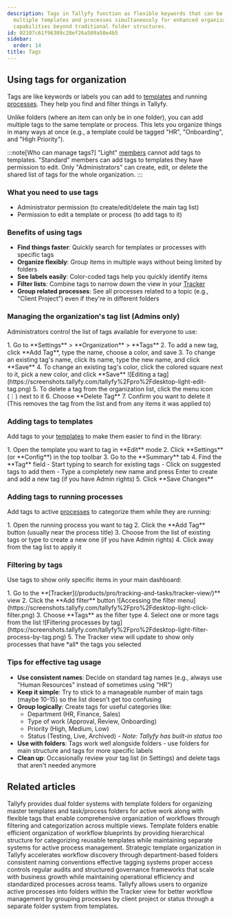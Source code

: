 ```yaml
---
description: Tags in Tallyfy function as flexible keywords that can be applied to
  multiple templates and processes simultaneously for enhanced organization and filtering
  capabilities beyond traditional folder structures.
id: 02107c61f96309c28ef26a509a50e4b5
sidebar:
  order: 14
title: Tags
---
```



## Using tags for organization

Tags are like keywords or labels you can add to [templates](/products/pro/documenting/templates/) and running [processes](/products/pro/tracking-and-tasks/processes/). They help you find and filter things in Tallyfy.

Unlike folders (where an item can only be in one folder), you can add multiple tags to the same template or process. This lets you organize things in many ways at once (e.g., a template could be tagged "HR", "Onboarding", and "High Priority").

:::note[Who can manage tags?]
"Light" [members](/products/pro/documenting/members/) cannot add tags to templates. "Standard" members can add tags to templates they have permission to edit. Only "Administrators" can create, edit, or delete the shared list of tags for the whole organization.
:::

### What you need to use tags
- Administrator permission (to create/edit/delete the main tag list)
- Permission to edit a template or process (to add tags to it)

### Benefits of using tags

- **Find things faster**: Quickly search for templates or processes with specific tags
- **Organize flexibly**: Group items in multiple ways without being limited by folders
- **See labels easily**: Color-coded tags help you quickly identify items
- **Filter lists**: Combine tags to narrow down the view in your [Tracker](/products/pro/tracking-and-tasks/tracker-view/)
- **Group related processes**: See all processes related to a topic (e.g., "Client Project") even if they're in different folders

### Managing the organization's tag list (Admins only)

Administrators control the list of tags available for everyone to use:

<Steps>
1. Go to **Settings** > **Organization** > **Tags**
2. To add a new tag, click **Add Tag**, type the name, choose a color, and save
3. To change an existing tag's name, click its name, type the new name, and click **Save**
4. To change an existing tag's color, click the colored square next to it, pick a new color, and click **Save**
   ![Editing a tag](https://screenshots.tallyfy.com/tallyfy%2Fpro%2Fdesktop-light-edit-tag.png)
5. To delete a tag from the organization list, click the menu icon (⋮) next to it
6. Choose **Delete Tag**
7. Confirm you want to delete it (This removes the tag from the list and from any items it was applied to)
</Steps>

### Adding tags to templates

Add tags to your [templates](/products/pro/documenting/templates/) to make them easier to find in the library:

<Steps>
1. Open the template you want to tag in **Edit** mode
2. Click **Settings** (or **Config**) in the top toolbar
3. Go to the **Summary** tab
4. Find the **Tag** field
   - Start typing to search for existing tags
   - Click on suggested tags to add them
   - Type a completely new name and press Enter to create and add a new tag (if you have Admin rights)
5. Click **Save Changes**
</Steps>

### Adding tags to running processes

Add tags to active [processes](/products/pro/tracking-and-tasks/processes/) to categorize them while they are running:

<Steps>
1. Open the running process you want to tag
2. Click the **Add Tag** button (usually near the process title)
3. Choose from the list of existing tags or type to create a new one (if you have Admin rights)
4. Click away from the tag list to apply it
</Steps>

### Filtering by tags

Use tags to show only specific items in your main dashboard:

<Steps>
1. Go to the **[Tracker](/products/pro/tracking-and-tasks/tracker-view/)** view
2. Click the **Add filter** button
   ![Accessing the filter menu](https://screenshots.tallyfy.com/tallyfy%2Fpro%2Fdesktop-light-click-filter.png)
3. Choose **Tags** as the filter type
4. Select one or more tags from the list
   ![Filtering processes by tag](https://screenshots.tallyfy.com/tallyfy%2Fpro%2Fdesktop-light-filter-process-by-tag.png)
5. The Tracker view will update to show only processes that have *all* the tags you selected
</Steps>

### Tips for effective tag usage

- **Use consistent names**: Decide on standard tag names (e.g., always use "Human Resources" instead of sometimes using "HR")
- **Keep it simple**: Try to stick to a manageable number of main tags (maybe 10-15) so the list doesn't get too confusing
- **Group logically**: Create tags for useful categories like:
  - Department (HR, Finance, Sales)
  - Type of work (Approval, Review, Onboarding)
  - Priority (High, Medium, Low)
  - Status (Testing, Live, Archived) - *Note: Tallyfy has built-in status too*
- **Use with folders**: Tags work well alongside folders - use folders for main structure and tags for more specific labels
- **Clean up**: Occasionally review your tag list (in Settings) and delete tags that aren't needed anymore


## Related articles
<CardGrid>
<LinkTitleCard header="<b>Tasks View > Organize tasks and processes into folders</b>" href="/products/pro/tracking-and-tasks/tasks-view/how-can-i-add-tasks-to-folders-in-tallyfy/" > Tallyfy provides dual folder systems with template folders for organizing master templates and task/process folders for active work along with flexible tags that enable comprehensive organization of workflows through filtering and categorization across multiple views. </LinkTitleCard>
<LinkTitleCard header="<b>Templates > Organize templates into folders</b>" href="/products/pro/documenting/templates/organize-templates-into-folders/" > Template folders enable efficient organization of workflow blueprints by providing hierarchical structure for categorizing reusable templates while maintaining separate systems for active process management. </LinkTitleCard>
<LinkTitleCard header="<b>Templates > Best practices for template organization and management</b>" href="/products/pro/documenting/templates/template-organization-best-practices/" > Strategic template organization in Tallyfy accelerates workflow discovery through department-based folders consistent naming conventions effective tagging systems proper access controls regular audits and structured governance frameworks that scale with business growth while maintaining operational efficiency and standardized processes across teams. </LinkTitleCard>
<LinkTitleCard header="<b>Organize Processes > Organize processes into folders</b>" href="/products/pro/tracking-and-tasks/tracker-view/organize-processes/how-can-i-add-tasks-to-folders-in-tallyfy/" > Tallyfy allows users to organize active processes into folders within the Tracker view for better workflow management by grouping processes by client project or status through a separate folder system from templates. </LinkTitleCard>
</CardGrid>